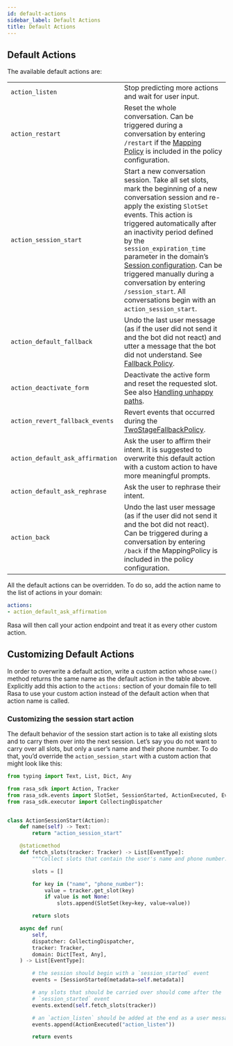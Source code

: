 ```yaml
---
id: default-actions
sidebar_label: Default Actions
title: Default Actions
---
```


<a aria-hidden="true" tabIndex="-1" className="anchor enhancedAnchor" id="default-actions"></a>

## Default Actions

The available default actions are:

|                                 |                                                                                                                                                                                                                                                                                                                                                                                                                                                                                          |
|---------------------------------|------------------------------------------------------------------------------------------------------------------------------------------------------------------------------------------------------------------------------------------------------------------------------------------------------------------------------------------------------------------------------------------------------------------------------------------------------------------------------------------|
|`action_listen`                  |Stop predicting more actions and wait for user input.                                                                                                                                                                                                                                                                                                                                                                                                                                     |
|`action_restart`                 |Reset the whole conversation. Can be triggered during a conversation by entering `/restart` if the [Mapping Policy](./policies.mdx#mapping-policy) is included in the policy configuration.                                                                                                                                                                                                                                                                                          |
|`action_session_start`           |Start a new conversation session. Take all set slots, mark the beginning of a new conversation session and re-apply the existing `SlotSet` events. This action is triggered automatically after an inactivity period defined by the `session_expiration_time` parameter in the domain’s [Session configuration](./domain.mdx#session-config). Can be triggered manually during a conversation by entering `/session_start`. All conversations begin with an `action_session_start`. |
|`action_default_fallback`        |Undo the last user message (as if the user did not send it and the bot did not react) and utter a message that the bot did not understand. See [Fallback Policy](./policies.mdx#fallback-policy).                                                                                                                                                                                                                                                                                           |
|`action_deactivate_form`         |Deactivate the active form and reset the requested slot. See also [Handling unhappy paths](./forms.mdx#section-unhappy).                                                                                                                                                                                                                                                                                                                                                             |
|`action_revert_fallback_events`  |Revert events that occurred during the [TwoStageFallbackPolicy](./policies.mdx#two-stage-fallback-policy).                                                                                                                                                                                                                                                                                                                                                                    |
|`action_default_ask_affirmation` |Ask the user to affirm their intent. It is suggested to overwrite this default action with a custom action to have more meaningful prompts.                                                                                                                                                                                                                                                                                                                                               |
|`action_default_ask_rephrase`    |Ask the user to rephrase their intent.                                                                                                                                                                                                                                                                                                                                                                                                                                                    |
|`action_back`                    |Undo the last user message (as if the user did not send it and the bot did not react). Can be triggered during a conversation by entering `/back` if the MappingPolicy is included in the policy configuration.                                                                                                                                                                                                                                                                           |

All the default actions can be overridden. To do so, add the action name
to the list of actions in your domain:

```yaml
actions:
- action_default_ask_affirmation
```

Rasa will then call your action endpoint and treat it as every other
custom action.

## Customizing Default Actions

<a aria-hidden="true" tabIndex="-1" className="anchor enhancedAnchor" id="custom-session-start"></a>

In order to overwrite a default action, write a custom action whose `name()` method
returns the same name as the default action in the table above.
Explicitly add this action to the `actions:` section of your domain file to tell Rasa
to use your custom action instead of the default action when that action name is called.

### Customizing the session start action

The default behavior of the session start action is to take all existing slots and to
carry them over into the next session. Let’s say you do not want to carry over all
slots, but only a user’s name and their phone number. To do that, you’d override the
`action_session_start` with a custom action that might look like this:

```python
from typing import Text, List, Dict, Any

from rasa_sdk import Action, Tracker
from rasa_sdk.events import SlotSet, SessionStarted, ActionExecuted, EventType
from rasa_sdk.executor import CollectingDispatcher


class ActionSessionStart(Action):
    def name(self) -> Text:
        return "action_session_start"

    @staticmethod
    def fetch_slots(tracker: Tracker) -> List[EventType]:
        """Collect slots that contain the user's name and phone number."""

        slots = []

        for key in ("name", "phone_number"):
            value = tracker.get_slot(key)
            if value is not None:
                slots.append(SlotSet(key=key, value=value))

        return slots

    async def run(
        self,
        dispatcher: CollectingDispatcher,
        tracker: Tracker,
        domain: Dict[Text, Any],
    ) -> List[EventType]:

        # the session should begin with a `session_started` event
        events = [SessionStarted(metadata=self.metadata)]

        # any slots that should be carried over should come after the
        # `session_started` event
        events.extend(self.fetch_slots(tracker))

        # an `action_listen` should be added at the end as a user message follows
        events.append(ActionExecuted("action_listen"))

        return events
```
